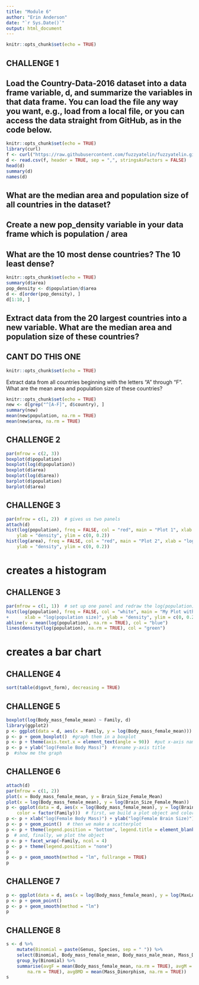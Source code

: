 ```yaml
---
title: "Module 6"
author: "Erin Anderson"
date: "`r Sys.Date()`"
output: html_document
---
```


```r
knitr::opts_chunk$set(echo = TRUE)
```
## CHALLENGE 1

## Load the Country-Data-2016 dataset into a data frame variable, d, and summarize the variables in that data frame. You can load the file any way you want, e.g., load from a local file, or you can access the data straight from GitHub, as in the code below.
```r
knitr::opts_chunk$set(echo = TRUE)
library(curl)
f <- curl("https://raw.githubusercontent.com/fuzzyatelin/fuzzyatelin.github.io/master/AN588_Fall23/Country-Data-2016.csv")
d <- read.csv(f, header = TRUE, sep = ",", stringsAsFactors = FALSE)
head(d)
summary(d)
names(d)
```
## What are the median area and population size of all countries in the dataset?
## Create a new pop_density variable in your data frame which is population / area
## What are the 10 most dense countries? The 10 least dense?
```r
knitr::opts_chunk$set(echo = TRUE)
summary(d$area)
pop_density <- d$population/d$area
d <- d[order(pop_density), ]
d[1:10, ]

```
## Extract data from the 20 largest countries into a new variable. What are the median area and population size of these countries?
## CANT DO THIS ONE
```r
knitr::opts_chunk$set(echo = TRUE)

```

Extract data from all countries beginning with the letters “A” through “F”. What are the mean area and population size of these countries?
```r
knitr::opts_chunk$set(echo = TRUE)
new <- d[grep("^[A-F]", d$country), ]
summary(new)
mean(new$population, na.rm = TRUE)
mean(new$area, na.rm = TRUE)

```

## CHALLENGE 2
```r
par(mfrow = c(2, 3))
boxplot(d$population)
boxplot(log(d$population))
boxplot(d$area)
boxplot(log(d$area))
barplot(d$population)
barplot(d$area)
```

## CHALLENGE 3
```r
par(mfrow = c(1, 2))  # gives us two panels
attach(d)
hist(log(population), freq = FALSE, col = "red", main = "Plot 1", xlab = "log(population size)",
    ylab = "density", ylim = c(0, 0.2))
hist(log(area), freq = FALSE, col = "red", main = "Plot 2", xlab = "log(area)",
    ylab = "density", ylim = c(0, 0.2))

```
# creates a histogram

## CHALLENGE 3
```r
par(mfrow = c(1, 1))  # set up one panel and redraw the log(population) histogram
hist(log(population), freq = FALSE, col = "white", main = "My Plot with Mean and Density",
+      xlab = "log(population size)", ylab = "density", ylim = c(0, 0.2))
abline(v = mean(log(population), na.rm = TRUE), col = "blue")
lines(density(log(population), na.rm = TRUE), col = "green")

```
# creates a bar chart

## CHALLENGE 4
```r
sort(table(d$govt_form), decreasing = TRUE)
```

## CHALLENGE 5
```r
boxplot(log(Body_mass_female_mean) ~ Family, d)
library(ggplot2)
p <- ggplot(data = d, aes(x = Family, y = log(Body_mass_female_mean)))  #define the variables
p <- p + geom_boxplot()  #graph them in a boxplot
p <- p + theme(axis.text.x = element_text(angle = 90))  #put x-axis names at 90deg
p <- p + ylab("log(Female Body Mass)")  #rename y-axis title
p  #show me the graph
```
## CHALLENGE 6
```r
attach(d)
par(mfrow = c(1, 2))
plot(x = Body_mass_female_mean, y = Brain_Size_Female_Mean)
plot(x = log(Body_mass_female_mean), y = log(Brain_Size_Female_Mean))
p <- ggplot(data = d, aes(x = log(Body_mass_female_mean), y = log(Brain_Size_Female_Mean),
    color = factor(Family)))  # first, we build a plot object and color points by Family
p <- p + xlab("log(Female Body Mass)") + ylab("log(Female Brain Size)")  # then we modify the axis labels
p <- p + geom_point()  # then we make a scatterplot
p <- p + theme(legend.position = "bottom", legend.title = element_blank())  # then we modify the legend
p  # and, finally, we plot the object
p <- p + facet_wrap(~Family, ncol = 4)
p <- p + theme(legend.position = "none")
p
p <- p + geom_smooth(method = "lm", fullrange = TRUE)
p
```
## CHALLENGE 7
```r
p <- ggplot(data = d, aes(x = log(Body_mass_female_mean), y = log(MaxLongevity_m)))
p <- p + geom_point()
p <- p + geom_smooth(method = "lm")
p
```

##  CHALLENGE 8
```r
s <- d %>%
    mutate(Binomial = paste(Genus, Species, sep = " ")) %>%
    select(Binomial, Body_mass_female_mean, Body_mass_male_mean, Mass_Dimorphism) %>%
    group_by(Binomial) %>%
    summarise(avgF = mean(Body_mass_female_mean, na.rm = TRUE), avgM = mean(Body_mass_male_mean,
        na.rm = TRUE), avgBMD = mean(Mass_Dimorphism, na.rm = TRUE))
s

```